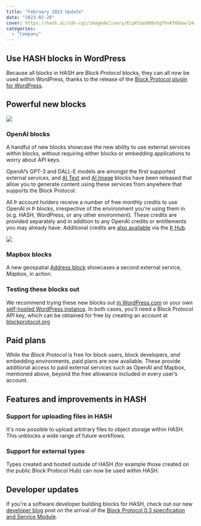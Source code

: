 ```yaml
---
title: "February 2023 Update"
date: "2023-02-28"
cover: https://hash.ai/cdn-cgi/imagedelivery/EipKtqu98OotgfhvKf6Eew/24a05e58-fdaf-4edf-b93b-758648af2300/public
categories: 
  - "Company"
---
```


## Use HASH blocks in WordPress

Because all blocks in HASH are _Block Protocol_ blocks, they can all now be used within WordPress, thanks to the release of the [Block Protocol plugin for WordPress](https://blockprotocol.org/wordpress).

## Powerful new blocks

![](https://hash.ai/cdn-cgi/imagedelivery/EipKtqu98OotgfhvKf6Eew/7ee8e354-02d1-4912-aa3e-5c2aacc11d00/public)

### OpenAI blocks

A handful of new blocks showcase the new ability to use external services within blocks, without requiring either blocks or embedding applications to worry about API keys.

_OpenAI_’s GPT-3 and DALL-E models are amongst the first supported external services, and [AI Text](https://blockprotocol.org/@hash/blocks/ai-text) and [AI Image](https://blockprotocol.org/@hash/blocks/ai-image) blocks have been released that allow you to generate content using these services from anywhere that supports the Block Protocol.

All Þ account holders receive a number of free monthly credits to use OpenAI in Þ blocks, irrespective of the environment you're using them in (e.g. HASH, WordPress, or any other environment). These credits are provided separately and in addition to any OpenAI credits or entitlements you may already have. Additional credits are [also available](https://blockprotocol.org/pricing) via the [Þ Hub](https://blockprotocol.org/hub).

![](https://hash.ai/cdn-cgi/imagedelivery/EipKtqu98OotgfhvKf6Eew/c4ac329a-53c8-4153-6f56-f6d5698e6700/public)

### Mapbox blocks

A new geospatial [Address block](https://blockprotocol.org/@hash/blocks/address) showcases a second external service, _Mapbox_, in action.

### Testing these blocks out

We recommend trying these new blocks out [in WordPress.com](https://wordpress.com/plugins/blockprotocol) or your own [self-hosted WordPress instance](https://wordpress.org/plugins/blockprotocol). In both cases, you'll need a Block Protocol API key, which can be obtained for free by creating an account at [blockprotocol.org](https://blockprotocol.org/)

## Paid plans

While the _Block Protocol_ is free for block users, block developers, _and_ embedding environments, paid plans are now available. These provide additional access to paid external services such as OpenAI and Mapbox, mentioned above, beyond the free allowance included in every user’s account.

## Features and improvements in HASH

### Support for uploading files in HASH

It's now possible to upload arbitrary files to object storage within HASH. This unblocks a wide range of future workflows.

### Support for external types

Types created and hosted outside of HASH (for example those created on the public Block Protocol Hub) can now be used within HASH.

## Developer updates

If you're a software developer building blocks for HASH, check out our new [developer blog](https://hash.dev/blog) post on the arrival of the [Block Protocol 0.3 specification and Service Module](https://hash.dev/blog/block-protocol-0-3-wordpress).
